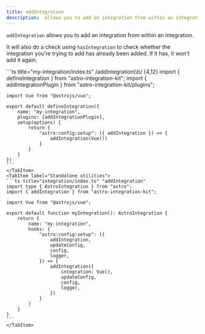 ```yaml
---
title: addIntegration
description:  allows you to add an integration from within an integration.
---
```


`addIntegration` allows you to add an integration from within an integration.

It will also do a check using `hasIntegration` to check whether the integration you're trying to add has already been added. If it has, it won't add it again.

<Tabs>
    <TabItem label="Extended hooks">
    ```ts title="my-integration/index.ts" /addIntegration\\b/ {4,12}
    import { defineIntegration } from "astro-integration-kit";
    import { addIntegrationPlugin } from "astro-integration-kit/plugins";

    import Vue from "@astrojs/vue";

    export default defineIntegration({
        name: "my-integration",
        plugins: [addIntegrationPlugin],
        setup(options) {
            return {
                "astro:config:setup": ({ addIntegration }) => {
                    addIntegration(Vue())
                }
            }
        }
    })
    ```
    </TabItem>
    <TabItem label="Standalone utilities">
    ```ts title="integration/index.ts" "addIntegration"
    import type { AstroIntegration } from "astro";
    import { addIntegration } from "astro-integration-kit";

    import Vue from "@astrojs/vue";

    export default function myIntegration(): AstroIntegration {
        return {
            name: "my-integration",
            hooks: {
                "astro:config:setup": ({
                    addIntegration,
                    updateConfig,
                    config,
                    logger,
                }) => {
                    addIntegration({
                        integration: Vue(),
                        updateConfig,
                        config,
                        logger,
                    })
                }
            }
        }
    }
    ```
    </TabItem>
</Tabs>
